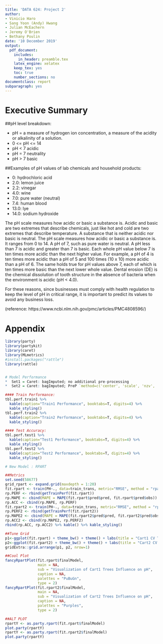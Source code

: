 ---
title: 'DATA 624: Project 2'
author:
- Vinicio Haro
- Sang Yoon (Andy) Hwang
- Julian McEachern
- Jeremy O'Brien
- Bethany Poulin
date: '10 December 2019'
output: 
  pdf_document:
    includes:
      in_header: preamble.tex
    latex_engine: xelatex
    keep_tex: yes
    toc: true
    number_sections: no
documentclass: report
subparagraph: yes
---

# Executive Summary {-#executive}

##pH level breakdown:

* pH = a measure of hydrogen ion concentration, a measure of the acidity or alkalinity of a solution.
* 0 <= pH <= 14
* pH < 7 acidic
* pH = 7 neutrality
* pH > 7 basic

##Examples of pH values of lab chemicals and household products:

* 0: hydrochloric acid
* 2.0: lemon juice
* 2.2: vinegar
* 4.0: wine
* 7.0: pure water (neutral)
* 7.4: human blood
* 13.0: lye
* 14.0: sodium hydroxide

The pH scale measures how acidic or basic a substance is. Acidic and basic are two extremes that describe chemicals, just like hot and cold are two extremes that describe temperature. A substance that is neither acidic nor basic is neutral. The pH scale measures how acidic or basic a substance is. It ranges from 0 to 14. A pH of 7, such as pure water is neutral. A pH less than 7 is acidic and greater than 7 is basic. Each whole pH value below 7 is ten times more acidic than the next higher value. For example, a pH of 4 is ten times more acidic than a pH of 5 and 100 times (10 x 10) more acidic than a pH of 6. The same holds true for pH values above 7, each of which is ten times more basic than the next lower whole value. Dental erosion (DE) is the chemical dissolution of tooth structure in the absence of bacteria when the environment is acidic (pH < 4.0). 

For these reasons, since businesses must comply with health regulation to keep the level of pH in critical range, it is important to predict its values to avoid any business loss.

(reference: https://www.ncbi.nlm.nih.gov/pmc/articles/PMC4808596/)


# Appendix {-#Appendix}

```{r, eval=F, echo=T}
library(party)
library(partykit)
library(caret)
library(MLmetrics)
#install.packages("rattle")
library(rattle)


# Model Performance 
*  Set1 = Caret: bagImputed; no additional pre-processing  
*  Set2 = Caret: bagImputed; PreP `method=c('center', 'scale', 'nzv', 'BoxCox')`

#### Train Performance:
tbl.perf.train1 %>% 
  kable(caption="Train1 Performance", booktabs=T, digits=4) %>% 
  kable_styling() 
tbl.perf.train2 %>% 
  kable(caption="Train2 Performance", booktabs=T, digits=4) %>% 
  kable_styling() 

#### Test Accuracy:
tbl.perf.test1 %>% 
  kable(caption="Test1 Performance", booktabs=T, digits=4) %>% 
  kable_styling() 
tbl.perf.test2 %>% 
  kable(caption="Test2 Performance", booktabs=T, digits=4) %>% 
  kable_styling() 

# New Model : RPART

##Metrics
set.seed(58677)
grid_rpart <- expand.grid(maxdepth = 1:20)
fit.rpart <- train(PH~., data=train_trans, metric="RMSE", method = "rpart2", tuneGrid = grid_rpart, tuneLength=tl, trControl=trC)
rp.PERF <- rbind(getTrainPerf(fit.rpart))
rp.MAPE <- cbind(MAPE = MAPE(fit.rpart$pred$pred, fit.rpart$pred$obs))
rp.ACC <- cbind(rp.MAPE, rp.PERF)
fit.rpart2 <- train(PH~., data=train_trans, metric="RMSE", method = "rpart", tuneLength=tl, trControl=trC)
rp.PERF2 <- rbind(getTrainPerf(fit.rpart2))
rp.MAPE2 <- cbind(MAPE = MAPE(fit.rpart2$pred$pred, fit.rpart2$pred$obs))
rp.ACC2 <- cbind(rp.MAPE2, rp.PERF2)
rbind(rp.ACC, rp.ACC2) %>% kable() %>% kable_styling()

##Tune Grid
p1<-ggplot(fit.rpart) + theme_bw() + theme() + labs(title = "Cart1 CV TUNE GRID")
p2<-ggplot(fit.rpart2) + theme_bw() + theme() + labs(title = "Cart2 CV TUNE GRID")
gridExtra::grid.arrange(p1, p2, nrow=1)

##Cool Plot
fancyRpartPlot(fit.rpart$finalModel,
               main = NA,
               sub = "Visualization of Cart1 Trees Influence on pH",
               caption = NA,
               palettes = "PuBuGn",
               type = 2) 
fancyRpartPlot(fit.rpart2$finalModel,
               main = NA,
               sub = "Visualization of Cart2 Trees Influence on pH",
               caption = NA,
               palettes = "Purples",
               type = 2) 

##ALT PLOT
rpartY <- as.party.rpart(fit.rpart$finalModel)
plot.party(rpartY)
rpartY <- as.party.rpart(fit.rpart2$finalModel)
plot.party(rpartY)
```




